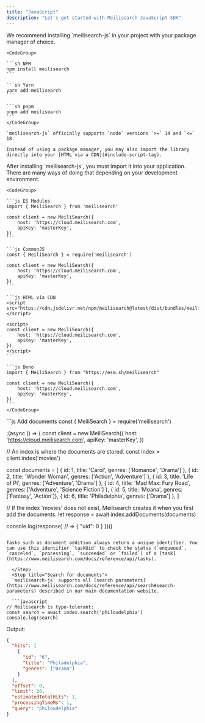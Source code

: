 ```yaml
---
title: "JavaScript"
description: "Let's get started with Meilisearch JavaScript SDK"
---
```


<Steps>
  <Step title="Install Meilisearch">
  We recommend installing `meilisearch-js` in your project with your package manager of choice.

    <CodeGroup>

    ```sh NPM
    npm install meilisearch
    ```

    ```sh Yarn
    yarn add meilisearch
    ```

    ```sh pnpm
    pnpm add meilisearch
    ```
    </CodeGroup>

    `meilisearch-js` officially supports `node` versions `>=` 14 and `<=` 18.

    Instead of using a package manager, you may also import the library directly into your [HTML via a CDN](#include-script-tag).

  </Step>
  <Step title="Import Meilisearch">
  After installing `meilisearch-js`, you must import it into your application. There are many ways of doing that depending on your development environment.

    <CodeGroup>

    ```js ES Modules
    import { MeiliSearch } from 'meilisearch'

    const client = new MeiliSearch({
        host: 'https://cloud.meilisearch.com',
        apiKey: 'masterKey',
    })
    ```

    ```js CommonJS
    const { MeiliSearch } = require('meilisearch')

    const client = new MeiliSearch({
        host: 'https://cloud.meilisearch.com',
        apiKey: 'masterKey',
    })
    ```

    ```js HTML via CDN
    <script src="https://cdn.jsdelivr.net/npm/meilisearch@latest/dist/bundles/meilisearch.umd.js"></script>

    <script>
    const client = new MeiliSearch({
        host: 'https://cloud.meilisearch.com',
        apiKey: 'masterKey',
    })
    </script>
    ```

    ```js Deno
    import { MeiliSearch } from "https://esm.sh/meilisearch"

    const client = new MeiliSearch({
        host: 'https://cloud.meilisearch.com',
        apiKey: 'masterKey',
    })
    ```
    </CodeGroup>

  </Step>
  <Step title="Add documents">
  ```js Add documents
const { MeiliSearch } = require('meilisearch')

;(async () => {
const client = new MeiliSearch({
host: 'https://cloud.meilisearch.com',
apiKey: 'masterKey',
})

// An index is where the documents are stored.
const index = client.index('movies')

const documents = [
{ id: 1, title: 'Carol', genres: ['Romance', 'Drama'] },
{ id: 2, title: 'Wonder Woman', genres: ['Action', 'Adventure'] },
{ id: 3, title: 'Life of Pi', genres: ['Adventure', 'Drama'] },
{ id: 4, title: 'Mad Max: Fury Road', genres: ['Adventure', 'Science Fiction'] },
{ id: 5, title: 'Moana', genres: ['Fantasy', 'Action']},
{ id: 6, title: 'Philadelphia', genres: ['Drama'] },
]

// If the index 'movies' does not exist, Meilisearch creates it when you first add the documents.
let response = await index.addDocuments(documents)

console.log(response) // => { "uid": 0 }
})()

````

Tasks such as document addition always return a unique identifier. You can use this identifier `taskUid` to check the status (`enqueued`, `canceled`, `processing`, `succeeded` or `failed`) of a [task](https://www.meilisearch.com/docs/reference/api/tasks).

  </Step>
  <Step title="Search for documents">
  `meilisearch-js` supports all [search parameters](https://www.meilisearch.com/docs/reference/api/search#search-parameters) described in our main documentation website.

  ```javascript
// Meilisearch is typo-tolerant:
const search = await index.search('philoudelphia')
console.log(search)
````

Output:

```json
{
  "hits": [
    {
      "id": "6",
      "title": "Philadelphia",
      "genres": ["Drama"]
    }
  ],
  "offset": 0,
  "limit": 20,
  "estimatedTotalHits": 1,
  "processingTimeMs": 1,
  "query": "philoudelphia"
}
```

  </Step>
</Steps>
